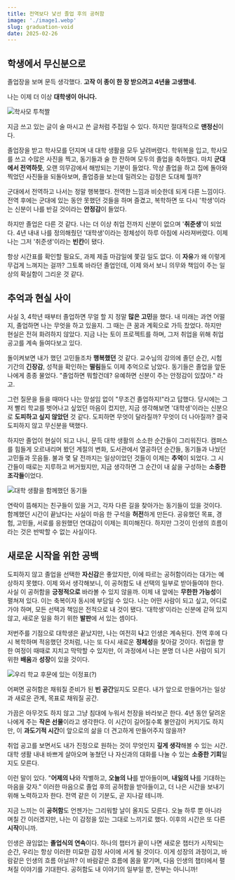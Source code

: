```yaml
---
title: 전역보다 낯선 졸업 후의 공허함
image: './image1.webp'
slug: graduation-void
date: 2025-02-26
---
```


## 학생에서 무신분으로

졸업장을 보며 문득 생각했다. **고작 이 종이 한 장 받으려고 4년을 고생했네.**

나는 이제 더 이상 **대학생이 아니다.**

![학사모 투척짤](./graduation.gif)

지금 쓰고 있는 글이 술 마시고 쓴 글처럼 주접일 수 있다. 하지만 절대적으로 **맨정신**이다.

졸업장을 받고 학사모를 던지며 내 대학 생활을 모두 날려버렸다.
학위복을 입고, 학사모를 쓰고 수많은 사진을 찍고, 동기들과 술 한 잔하며 모두의 졸업을 축하했다.
마치 **군대에서 전역하듯**, 오랜 의무감에서 해방되는 기분이 들었다.
막상 졸업을 하고 집에 돌아와 찍었던 사진들을 되돌아보며, 졸업증을 보는데 밀려오는 감정은 도대체 뭘까?

군대에서 전역하고 나서는 정말 행복했다. 전역한 느낌과 비슷한데 되게 다른 느낌이다.
전역 후에는 군대에 있는 동안 못했던 것들을 하며 즐겼고, 복학하면 또 다시 '학생'이라는 신분이 나를 반길 것이라는 **안정감**이 들었다.

하지만 졸업은 다른 것 같다. 나는 더 이상 취업 전까지 신분이 없으며 '**취준생**'이 되었다.
4년 내내 나를 정의해줬던 '대학생'이라는 정체성이 하루 아침에 사라져버렸다. 이제 나는 그저 '취준생'이라는 **빈칸**이 됐다.

항상 시간표를 확인할 필요도, 과제 제출 마감일에 쫓길 일도 없다.
이 **자유**가 왜 이렇게 무겁게 느껴지는 걸까? 그토록 바라던 졸업인데, 이제 와서 보니 의무와 책임이 주는 일상의 확실함이 그리운 것 같다.

## 추억과 현실 사이

사실 3, 4학년 때부터 졸업하면 무얼 할 지 정말 **많은 고민**을 했다. 내 미래는 과연 어떨지, 졸업하면 나는 무엇을 하고 있을지.
그 때는 큰 꿈과 계획으로 가득 찼었다.
하지만 현실은 전혀 화려하지 않았다. 지금 나는 토이 프로젝트를 하며, 그저 취업을 위해 취업 공고를 계속 들여다보고 있다.

돌이켜보면 내가 했던 고민들조차 **행복했던** 것 같다. 교수님의 강의에 졸던 순간, 시험 기간의 **긴장감**, 성적을 확인하는 **떨림**들도 이제 추억으로 남았다.
동기들은 졸업을 앞둔 나에게 종종 물었다. "졸업하면 뭐할건데? 유예하면 신분이 주는 안정감이 있잖아." 라고.

그런 질문을 들을 때마다 나는 망설임 없이 "무조건 졸업하지!"라고 답했다.
당시에는 그저 빨리 학교를 벗어나고 싶었던 마음이 컸지만, 지금 생각해보면 '대학생'이라는 신분으로 **도피하고 싶지 않았던** 것 같다.
도피하면 무엇이 달라질까? 무엇이 더 나아질까? 결국 도피하지 않고 무신분을 택했다.

하지만 졸업이 현실이 되고 나니, 문득 대학 생활의 소소한 순간들이 그리워진다.
캠퍼스를 힘들게 오르내리며 봤던 계절의 변화, 도서관에서 열공하던 순간들, 동기들과 나눴던 고민들과 웃음들.
불과 몇 달 전까지는 일상이었던 것들이 이제는 **추억**이 되었다.
그 시간들이 때로는 지루하고 버거웠지만, 지금 생각하면 그 순간이 내 삶을 구성하는 **소중한 조각들**이었다.

![대학 생활을 함께했던 동기들](./image2.webp)

연락이 뜸해지는 친구들이 있을 거고, 각자 다른 길을 찾아가는 동기들이 있을 것이다.
함께했던 시간이 끝났다는 사실이 마음 한 구석을 **허전**하게 만든다.
공유했던 목표, 경험, 고민들, 서로를 응원했던 연대감이 이제는 희미해진다.
하지만 그것이 인생의 흐름이라는 것은 반박할 수 없는 사실이다.

## 새로운 시작을 위한 공백

도피하지 않고 졸업을 선택한 **자신감**은 좋았지만, 이에 따르는 공허함이라는 대가는 예상하지 못했다.
이제 와서 생각해보니, 이 공허함도 내 선택의 일부로 받아들여야 한다.
사실 이 공허함을 **긍정적으로** 바라볼 수 있지 않을까.
이제 내 앞에는 **무한한 가능성**이 펼쳐져 있다.
이는 축복이자 동시에 부담일 수 있다. 나는 어떤 사람이 되고 싶고, 어디로 가야 하며, 모든 선택과 책임은 전적으로 내 것이 됐다.
'대학생'이라는 신분에 갇혀 있지 않고, 새로운 일을 하기 위한 **발판**에 서 있는 셈이다.

저번주를 기점으로 대학생은 끝났지만, 나는 여전히 **나**고 인생은 계속된다.
전역 후에 다시 복학하며 적응했던 것처럼, 나는 또 다시 새로운 **정체성**을 찾아갈 것이다.
취업을 향한 여정이 때때로 지치고 막막할 수 있지만, 이 과정에서 나는 분명 더 나은 사람이 되기 위한 **배움**과 **성장**이 있을 것이다.

![우리 학교 후문에 있는 이정표(?)](./image3.webp)

어쩌면 공허함은 채워질 준비가 된 **빈 공간**일지도 모른다. 내가 앞으로 만들어가는 일상과 새로운 관계, 목표로 채워질 공간.

가끔은 아무것도 하지 않고 그냥 침대에 누워서 천장을 바라보곤 한다. 4년 동안 달려온 나에게 주는 **작은 선물**이라고 생각한다.
이 시간이 길어질수록 불안감이 커지기도 하지만, 이 **과도기적 시간**이 앞으로의 삶을 더 견고하게 만들어주지 않을까?

취업 공고를 보면서도 내가 진정으로 원하는 것이 무엇인지 **깊게 생각**해볼 수 있는 시간.
대학 생활 내내 바쁘게 살아오며 놓쳤던 나 자신과의 대화를 나눌 수 있는 **소중한 기회**일지도 모른다.

이런 말이 있다. "**어제의 나**와 작별하고, **오늘의 나**를 받아들이며, **내일의 나**를 기대하는 마음을 갖자."
이러한 마음으로 졸업 후의 공허함을 받아들이고, 더 나은 시간을 보내기 위해 노력하고자 한다.
전역 같은 이 기분도, 곧 지나갈 테니까.

지금 느끼는 이 **공허함**도 언젠가는 그리워할 날이 올지도 모른다. 오늘 하루 뿐 아니라 며칠 간 이러겠지만, 나는 이 감정을 있는 그대로 느끼기로 했다.
이후의 시간은 또 다른 **시작**이니까.

인생은 끊임없는 **졸업식의 연속**이다. 하나의 챕터가 끝이 나면 새로운 챕터가 시작되는 순간, 우리는 항상 이러한 미묘한 감정 사이에 서게 될 것이다.
이게 성장의 과정이고, 바람같은 인생의 흐름 아닐까? 이 바람같은 흐름에 몸을 맡기며, 다음 인생의 챕터에서 펼쳐질 이야기를 기대한다.
공허함도 내 이야기의 일부일 뿐, 전부는 아니니까!
